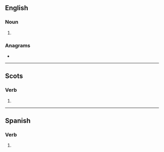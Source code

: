 {{also|Meases}}
==English==

===Noun===
{{head|en|noun plural form}}

# {{plural of|mease|lang=en}}

===Anagrams===
* {{anagrams|en|Maeses|ameses|sesame}}

----

==Scots==

===Verb===
{{head|sco|verb form}}

# {{sco-third-person singular of|mease}}

----

==Spanish==

===Verb===
{{head|es|verb form}}

# {{es-verb form of|ending=ar|mood=subjunctive|tense=imperfect|sera=se|pers=2|formal=no|number=singular|mear}}